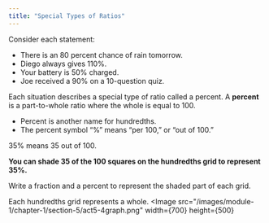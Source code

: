 ```yaml
---
title: "Special Types of Ratios"
---
```


Consider each statement:
- There is an 80 percent chance of rain tomorrow.
- Diego always gives 110%.
- Your battery is 50% charged.
- Joe received a 90% on a 10-question quiz.<div></div>

Each situation describes a special type of ratio called a percent. A **percent** is a part-to-whole ratio where the whole is equal to 100.
- Percent is another name for hundredths.
- The percent symbol “%” means “per 100,” or “out of 100.”

<Scenario variant="workedExample" imgSrc="/images/module-1/chapter-1/section-5/act5-1.png">

35% means 35 out of 100.<div></div>

**You can shade 35 of the 100 squares on the hundredths grid to represent 35%.**

</Scenario>

Write a fraction and a percent to represent the shaded part of each grid.<div></div>
Each hundredths grid represents a whole.
<Image 
    src="/images/module-1/chapter-1/section-5/act5-4graph.png"
    width={700}
    height={500}
></Image>
